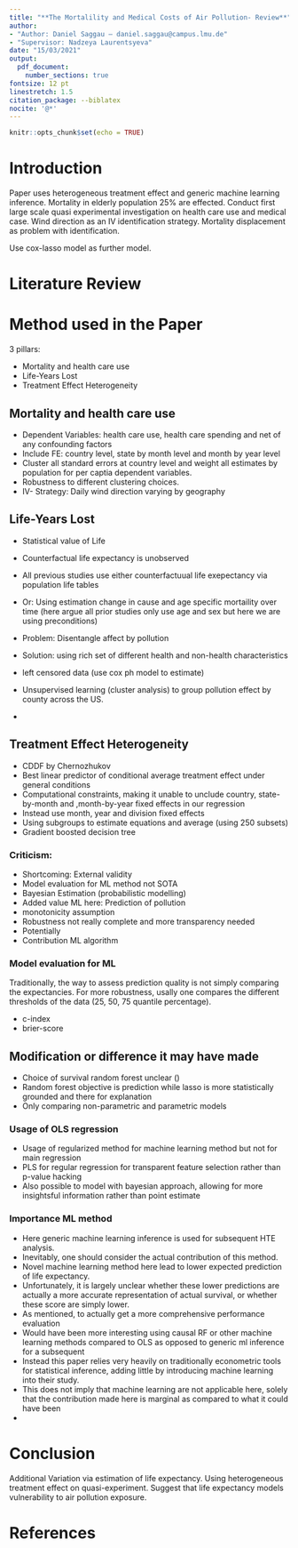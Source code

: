 ```yaml
---
title: "**The Mortalility and Medical Costs of Air Pollution- Review**"
author: 
- "Author: Daniel Saggau — daniel.saggau@campus.lmu.de"
- "Supervisor: Nadzeya Laurentsyeva"
date: "15/03/2021"
output: 
  pdf_document:
    number_sections: true
fontsize: 12 pt
linestretch: 1.5
citation_package: --biblatex
nocite: '@*'
---
```


```r
knitr::opts_chunk$set(echo = TRUE)
```

# Introduction 

Paper uses heterogeneous treatment effect and generic machine learning inference. 
Mortality in elderly population 25% are effected.
Conduct first large scale quasi experimental investigation on health care use and medical case. 
Wind direction as an IV identification strategy. 
Mortality displacement as problem with identification.

Use cox-lasso model as further model.

# Literature Review 


# Method used in the Paper 

3 pillars: 

- Mortality and health care use
- Life-Years Lost 
- Treatment Effect Heterogeneity

## Mortality and health care use

* Dependent Variables: health care use, health care spending and net of any confounding factors 
* Include FE: country level, state by month level and month by year level 
* Cluster all standard errors at country level and weight all estimates by population for per captia dependent variables. 
* Robustness to different clustering choices. 
* IV- Strategy: Daily wind direction varying by geography 

## Life-Years Lost 

* Statistical value of Life
* Counterfactual life expectancy is unobserved
* All previous studies use either counterfactuual life exepectancy via population life tables 
* Or: Using estimation change in cause and age specific mortaility over time (here argue all prior studies only use age and sex but here we are using preconditions)
* Problem: Disentangle affect by pollution 
* Solution: using rich set of different health and non-health characteristics 
* left censored data (use cox ph model to estimate)

* Unsupervised learning (cluster analysis) to group pollution effect by county across the US.
* 

## Treatment Effect Heterogeneity

* CDDF by Chernozhukov
* Best linear predictor of conditional average treatment effect under general conditions
* Computational constraints, making it unable to unclude country, state-by-month and ,month-by-year fixed effects in our regression 
* Instead use month, year and division fixed effects 
* Using subgroups to estimate equations and average (using 250 subsets)
* Gradient boosted decision tree

### Criticism: 

- Shortcoming: External validity 
- Model evaluation for ML method not SOTA
- Bayesian Estimation (probabilistic modelling)
- Added value ML here: Prediction of pollution
- monotonicity assumption 
- Robustness not really complete and more transparency needed 
- Potentially 
- Contribution ML algorithm 

### Model evaluation for ML 

Traditionally, the way to assess prediction quality  is not simply  comparing the expectancies.
For more robustness, usally one compares the different thresholds of the data (25, 50, 75 quantile percentage).

* c-index 
* brier-score 

## Modification or difference it may have made

* Choice of survival random forest unclear ()
* Random forest objective is prediction while lasso is more statistically grounded and there for explanation
* Only comparing non-parametric and parametric models 

### Usage of OLS regression 

* Usage of regularized method for machine learning method but not for main regression 
* PLS for regular regression for transparent feature selection rather than p-value hacking 
* Also possible to model with bayesian approach, allowing for more insightsful information rather than point estimate 

### Importance ML method 

* Here generic machine learning inference is used for subsequent HTE analysis. 
* Inevitably, one should consider the actual contribution of this method. 
* Novel machine learning method here lead to lower expected prediction of life expectancy. 
* Unfortunately, it is largely unclear whether these lower predictions are actually a more accurate representation of actual survival, or whether these score are simply lower. 
* As mentioned, to actually get a more comprehensive performance evaluation
* Would have been more interesting using causal RF or other machine learning methods compared to OLS as opposed to generic ml inference for a subsequent 
* Instead this paper relies very heavily on traditionally econometric tools for statistical inference, adding little by introducing machine learning into their study. 
* This does not imply that machine learning are not applicable here, solely that the contribution made here is marginal as compared to what it could have been
* 

# Conclusion 

Additional Variation via estimation of life expectancy. 
Using heterogeneous treatment effect on quasi-experiment. 
Suggest that life expectancy models vulnerability to air pollution exposure. 

# References
